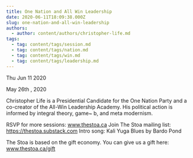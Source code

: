 ```yaml
---
title: One Nation and All Win Leadership
date: 2020-06-11T18:09:38.000Z
slug: one-nation-and-all-win-leadership
authors:
  - author: content/authors/christopher-life.md
tags:
  - tag: content/tags/session.md
  - tag: content/tags/nation.md
  - tag: content/tags/win.md
  - tag: content/tags/leadership.md
---
```






Thu Jun 11 2020

May 26th , 2020

Christopher Life is a Presidential Candidate for the One Nation Party and a co-creator of the All-Win Leadership Academy. His political action is informed by integral theory, game~ b, and meta modernism.

RSVP for more sessions: www.thestoa.ca
Join The Stoa mailing list: https://thestoa.substack.com
Intro song: Kali Yuga Blues by Bardo Pond

The Stoa is based on the gift economy. You can give us a gift here: www.thestoa.ca/gift


